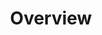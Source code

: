 ---
title: "Overview"
description: "Overview of the third-party integrations available at Taktile"
---
